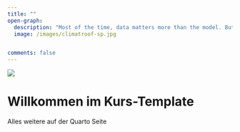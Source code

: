 ```yaml
---
title: ""
open-graph:
  description: "Most of the time, data matters more than the model. But what is reality without model?"
  image: /images/climatroof-sp.jpg


comments: false
---
```


<style>
  body {
  background-image: url("");
  background-size: cover;
  background-repeat: no-repeat;
}
  
</style>



![](//images/climatroof-sp.jpg)

# Willkommen im Kurs-Template

Alles weitere auf der Quarto Seite

